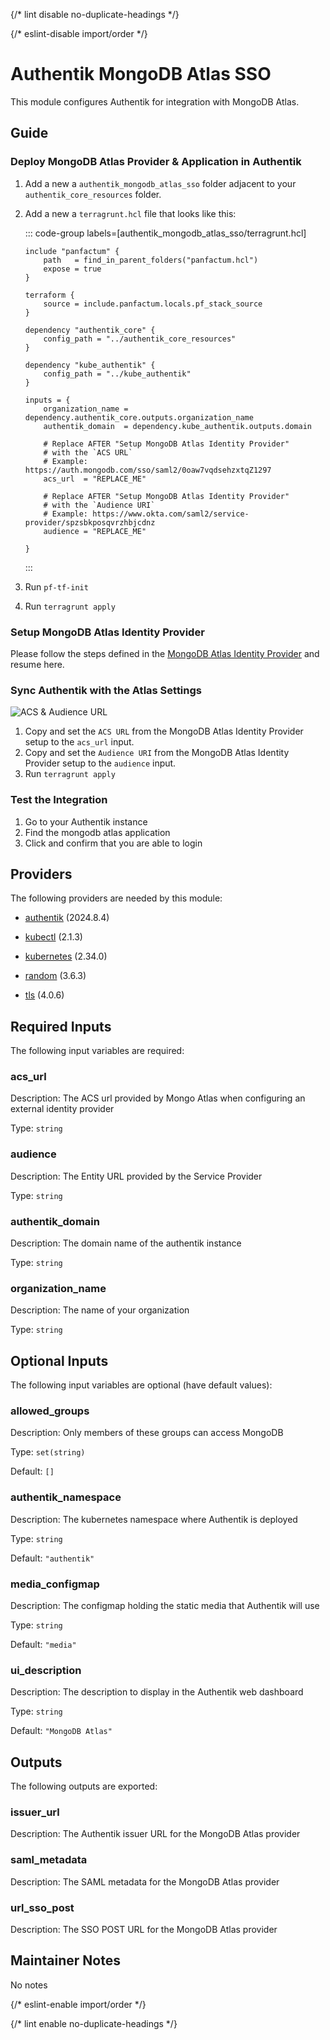 
{/* lint disable no-duplicate-headings */}

{/* eslint-disable import/order */}
<ModuleHeader name="authentik_mongodb_atlas_sso" sourceHref="https://github.com/Panfactum/stack/tree/__PANFACTUM_VERSION_MAIN__/packages/infrastructure/authentik_mongodb_atlas_sso" status="beta" type="direct"/>

# Authentik MongoDB Atlas SSO

This module configures Authentik for integration with MongoDB Atlas.

## Guide

### Deploy MongoDB Atlas Provider & Application in Authentik

1. Add a new a `authentik_mongodb_atlas_sso` folder adjacent to your `authentik_core_resources` folder.
1. Add a new a `terragrunt.hcl` file that looks like this:

    ::: code-group labels=[authentik\_mongodb\_atlas\_sso/terragrunt.hcl]
    ```hcl collapse={1-9} "REPLACE_ME"
    include "panfactum" {
        path   = find_in_parent_folders("panfactum.hcl")
        expose = true
    }

    terraform {
        source = include.panfactum.locals.pf_stack_source
    }

    dependency "authentik_core" {
        config_path = "../authentik_core_resources"
    }

    dependency "kube_authentik" {
        config_path = "../kube_authentik"
    }

    inputs = {
        organization_name = dependency.authentik_core.outputs.organization_name
        authentik_domain  = dependency.kube_authentik.outputs.domain
        
        # Replace AFTER "Setup MongoDB Atlas Identity Provider"
        # with the `ACS URL`
        # Example: https://auth.mongodb.com/sso/saml2/0oaw7vqdsehzxtqZ1297
        acs_url  = "REPLACE_ME"

        # Replace AFTER "Setup MongoDB Atlas Identity Provider"
        # with the `Audience URI`
        # Example: https://www.okta.com/saml2/service-provider/spzsbkposqvrzhbjcdnz
        audience = "REPLACE_ME"

    }
    ```
    :::  

1. Run `pf-tf-init`
1. Run `terragrunt apply`

### Setup MongoDB Atlas Identity Provider

Please follow the steps defined in the [MongoDB Atlas Identity Provider](/docs/main/reference/infrastructure-modules/direct/authentik/mongodb\_atlas\_identity\_provider) and resume here.

### Sync Authentik with the Atlas Settings

![ACS & Audience URL](doc\_images/mongodb-atlas-identity-providers-acs-url.png)

1. Copy and set the `ACS URL` from the MongoDB Atlas Identity Provider setup to the `acs_url` input.
1. Copy and set the `Audience URI` from the MongoDB Atlas Identity Provider setup to the `audience` input.
1. Run `terragrunt apply`

### Test the Integration

1. Go to your Authentik instance
1. Find the mongodb atlas application
1. Click and confirm that you are able to login

## Providers

The following providers are needed by this module:

- [authentik](https://registry.terraform.io/providers/goauthentik/authentik/2024.8.4/docs) (2024.8.4)

- [kubectl](https://registry.terraform.io/providers/alekc/kubectl/2.1.3/docs) (2.1.3)

- [kubernetes](https://registry.terraform.io/providers/hashicorp/kubernetes/2.34.0/docs) (2.34.0)

- [random](https://registry.terraform.io/providers/hashicorp/random/3.6.3/docs) (3.6.3)

- [tls](https://registry.terraform.io/providers/hashicorp/tls/4.0.6/docs) (4.0.6)

## Required Inputs

The following input variables are required:

### acs\_url

Description: The ACS url provided by Mongo Atlas when configuring an external identity provider

Type: `string`

### audience

Description: The Entity URL provided by the Service Provider

Type: `string`

### authentik\_domain

Description: The domain name of the authentik instance

Type: `string`

### organization\_name

Description: The name of your organization

Type: `string`

## Optional Inputs

The following input variables are optional (have default values):

### allowed\_groups

Description: Only members of these groups can access MongoDB

Type: `set(string)`

Default: `[]`

### authentik\_namespace

Description: The kubernetes namespace where Authentik is deployed

Type: `string`

Default: `"authentik"`

### media\_configmap

Description: The configmap holding the static media that Authentik will use

Type: `string`

Default: `"media"`

### ui\_description

Description: The description to display in the Authentik web dashboard

Type: `string`

Default: `"MongoDB Atlas"`

## Outputs

The following outputs are exported:

### issuer\_url

Description: The Authentik issuer URL for the MongoDB Atlas provider

### saml\_metadata

Description: The SAML metadata for the MongoDB Atlas provider

### url\_sso\_post

Description: The SSO POST URL for the MongoDB Atlas provider

## Maintainer Notes

No notes

{/* eslint-enable import/order */}

{/* lint enable no-duplicate-headings */}
